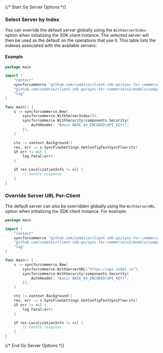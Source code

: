 {/* Start Go Server Options */}

### Select Server by Index

You can override the default server globally using the `WithServerIndex` option when initializing the SDK client instance. The selected server will then be used as the default on the operations that use it. This table lists the indexes associated with the available servers:



#### Example

```go
package main

import (
	"context"
	syncforcommerce "github.com/codatio/client-sdk-go/sync-for-commerce/v2"
	"github.com/codatio/client-sdk-go/sync-for-commerce/v2/models/components"
	"log"
)

func main() {
	s := syncforcommerce.New(
		syncforcommerce.WithServerIndex(0),
		syncforcommerce.WithSecurity(components.Security{
			AuthHeader: "Basic BASE_64_ENCODED(API_KEY)",
		}),
	)

	ctx := context.Background()
	res, err := s.SyncFlowSettings.GetConfigTextSyncFlow(ctx)
	if err != nil {
		log.Fatal(err)
	}

	if res.LocalizationInfo != nil {
		// handle response
	}
}

```


### Override Server URL Per-Client

The default server can also be overridden globally using the `WithServerURL` option when initializing the SDK client instance. For example:
```go
package main

import (
	"context"
	syncforcommerce "github.com/codatio/client-sdk-go/sync-for-commerce/v2"
	"github.com/codatio/client-sdk-go/sync-for-commerce/v2/models/components"
	"log"
)

func main() {
	s := syncforcommerce.New(
		syncforcommerce.WithServerURL("https://api.codat.io"),
		syncforcommerce.WithSecurity(components.Security{
			AuthHeader: "Basic BASE_64_ENCODED(API_KEY)",
		}),
	)

	ctx := context.Background()
	res, err := s.SyncFlowSettings.GetConfigTextSyncFlow(ctx)
	if err != nil {
		log.Fatal(err)
	}

	if res.LocalizationInfo != nil {
		// handle response
	}
}

```
{/* End Go Server Options */}
